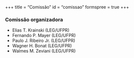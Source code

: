 +++
title = "Comissão"
id = "comissao"
formspree = true
+++

### Comissão organizadora

- Elias T. Krainski (LEG/UFPR)
- Fernando P. Mayer (LEG/UFPR)
- Paulo J. Ribeiro Jr. (LEG/UFPR)
- Wagner H. Bonat (LEG/UFPR)
- Walmes M. Zeviani (LEG/UFPR)

